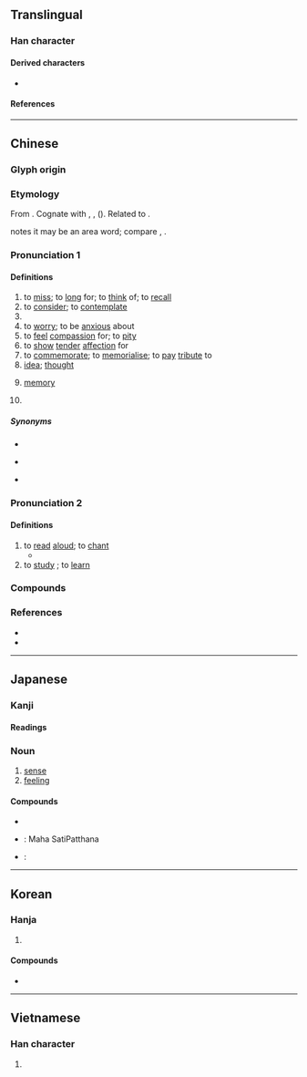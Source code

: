 {{also|唸}}
{{character info}}
{{character info|0xf9a3}}
==Translingual==
{{stroke order|strokes=8}}

===Han character===
{{Han char|rn=61|rad=心|as=04|sn=8|four=80332|canj=OINP|ids=⿱今心}}

====Derived characters====
* {{l|mul|[[諗]] ([[谂]]), [[㑫]], [[埝]], [[䧔]], [[捻]], [[唸]], [[淰]], [[惗]], [[棯]], [[腍]], [[焾]], [[䄒]], [[稔]], [[䂼]], [[𧛋]], [[艌]], [[踗]], [[錜]] ([[𫓻]]), [[䭃]], [[鯰]] ([[鲶]]), [[騐]], [[敜]], [[菍]], [[趝]]}}

====References====
{{Han ref|kx=0378.210|dkj=10390|dj=0706.210|hdz=42274.040|uh=5FF5|ud=24565|bh=A9C0|bd=43456}}
{{Han ref|uh=F9A3}}

----

==Chinese==

===Glyph origin===
{{Han etyl}}

===Etymology===
{{zh-forms|alt=𫝹}}
From {{inh|zh|sit-pro|*s-njam}}. Cognate with {{cog|bo|ཉམ}}, {{m|bo|ཉམས||soul, mind, heart}}, {{m|bo|སྙམ||to think, to feel}} ({{zh-ref|Quan, 1996}}). Related to {{och-l|恁|to think, to miss}}.

{{zh-ref|Schuessler (2007)}} notes it may be an area word; compare {{cog|km|ចំណាំ||memory; recollection}}, {{cog|map-pro|*nemnem||to think}}.

===Pronunciation 1===
{{zh-pron
|m=niàn
|dg=нян3
|ma=y
|c=nim6
|c-t=niam5
|h=pfs=ngiam;gd=ngiam4
|md=niêng
|mn=ml,jj,tw:liām
|mn-t=niam6/liêm6/niang6
|mn-t_note=niam6 - Shantou, Chaoyang, Jieyang, Raoping; liêm6 - Chaozhou; niang6 - Chenghai
|w=3nyi,3nye
|mc=y
|oc=y
|cat=v,n,num,pn
}}

====Definitions====
{{zh-hanzi}}

# to [[miss]]; to [[long]] for; to [[think]] of; to [[recall]]
# to [[consider]]; to [[contemplate]]
# {{zh-alt-form|廿|[[twenty]]}}
# to [[worry]]; to be [[anxious]] about
# to [[feel]] [[compassion]] for; to [[pity]]
# to [[show]] [[tender]] [[affection]] for
# to [[commemorate]]; to [[memorialise]]; to [[pay]] [[tribute]] to
# [[idea]]; [[thought]]
# {{lb|zh|Buddhism}} [[memory]]
# {{surname|zh}}

=====Synonyms=====
* {{s|to miss}}
{{zh-syn-saurus|掛念}}
* {{s|to consider}}
{{zh-syn-saurus|思考}}
* {{s|idea}}
{{zh-syn-saurus|念頭}}

===Pronunciation 2===
{{zh-forms|t2=唸}}

{{zh-pron
|m=niàn
|dg=нян3
|c=nim6
|g=nyien5
|h=pfs=ngiam;gd=ngiam4
|mb=nāng
|md=nâing
|mn=liām
|mn-t=niam7/liêm7/niang7
|mn-t_note=niam7 - Shantou, Chaoyang, Jieyang, Raoping; liêm7 - Chaozhou; niang7 - Chenghai
|w=3nyi,3nye
|x=nyienn5
|mc=
|oc=
|ma=y
|cat=v
}}

{{attention|zh|Check pronunciations (esp. Min Dong, Wu) and meanings of separated 念 entry}}

====Definitions====
{{zh-hanzi}}

# to [[read]] [[aloud]]; to [[chant]]
#* {{quote-web|zh|date=2022/10/16|title=69歲習近平20大政治報告 未讀全文省略1小時|archiveurl=https://web.archive.org/web/20221016132441/https://www.cna.com.tw/news/acn/202210160051.aspx|archivedate=16 October 2022|work={{w|Central News Agency (Taiwan)|Central News Agency}}|url2=https://archive.ph/hbgcB|text=除了報告內容外，今年外界關注，已69歲的習近平是否會比照5年前的19大朗讀報告全文。19大的政治報告總共3萬2000多字，當時習近平以近3個小時'''唸'''完全文。}}
# to [[study]] {{gl|at a school}}; to [[learn]]

===Compounds===
{{zh-der|紀念品|一念|一念三千|一念之差|一念之錯|一念之間|一念堅貞|不念舊惡|不念荷戈|五會念佛|作念|俗念|信念|俯念|價值觀念|叨念|可念|唱作念打|唱念|四念處|地域觀念|垂念|塵念|妄念|廑念|心心念念|心念|念不絕口|念佛|念佛三昧|念力|念叨|念咒|念央兒|念子曰|念孜孜|念心兒|念念|念念不忘|念念有詞|念慮|念曲叫曲|念書|念歌|念珠|念白|念短頭經|念秧|念米佛|念經|念舊|念茲在茲|念誦|念豆兒佛|念頭|思念|恤孤念寡|恤孤念苦|恩念|悼念|惜孤念寡|惦念|想念|意念|意念喜劇|感念|慾念|憶念|懷念|懸念|挂念|掛念|斷念|概念|概念句|概念車|欲念|正念|歧念|沒咒念|深念|渴念|王念孫|理念|留念|痛念|白詞念賦|百念|百念皆灰|眷念|眷念無斁|瞻念|萬念俱灰|私心雜念|私念|稱名念佛|篤念|系念|紀念|紀念信封|紀念冊|紀念堂|紀念塔|紀念幣|紀念日|紀念會|紀念物|紀念碑|紀念郵票|紀念章|紀念館|結念|繫念|罣念|舊念復萌|蓄念|複合概念|觀念|觀念形態|觀想念佛|記念|說念|貪念|軫念|轉念|追念|遙念|遺念|邪念|關連概念|雜念|題念|願寘誠念|顧念|食不念飽|首丘之念|馳念|體念|魔念|默念|數念:siàu-liām;Min Nan|嘈嘈念}}

{{zh-cat|Beginning|Thinking|Talking|Education}}

===References===
* {{R:twedu|A01318}}
* {{R:yue:Hanzi}}

{{cln|zh|numeral symbols|numerals}}

----

==Japanese==

===Kanji===
{{ja-kanji|grade=4|rs=心04}}

====Readings====
{{ja-readings
|goon=ねん<ねん<ねむ
|kanon=でん<でん<でむ
}}

===Noun===
{{ja-noun|ねん}}

# [[sense]]
# [[feeling]]

====Compounds====
* {{ja-r|念仏|ねんぶつ}}
* {{ja-r|四念処|しねんじょ}}: Maha SatiPatthana
* {{ja-r|理念|りねん}}:

----

==Korean==

===Hanja===
{{ko-hanja|생각|념||염}}

# {{hanja form of|[[념]]/[[염]]|[[thought]]}}

====Compounds====
* {{ko-l|이념|[[ideology]]|理念}}

----

==Vietnamese==

===Han character===
{{vi-readings|reading=niệm, niềm, núm|rs=心04}}

# {{rfdef|vi|sort=心04}}